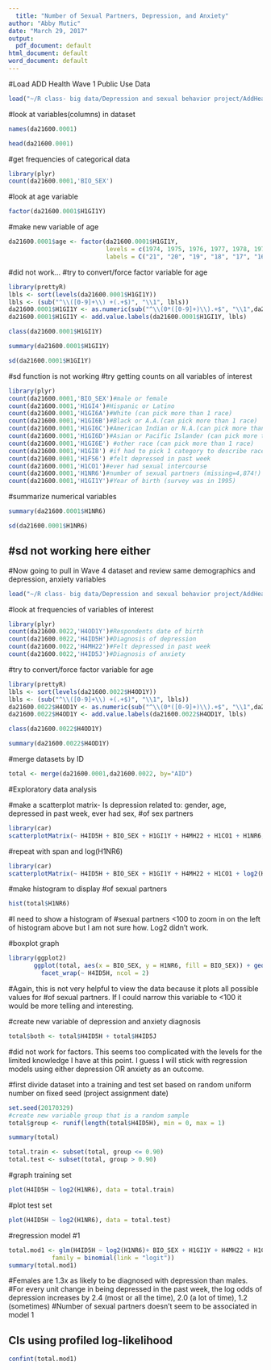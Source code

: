 ```yaml
---
  title: "Number of Sexual Partners, Depression, and Anxiety"
author: "Abby Mutic"
date: "March 29, 2017"
output:
  pdf_document: default
html_document: default
word_document: default
---
```

  
#Load ADD Health Wave 1 Public Use Data
 
```r
load("~/R class- big data/Depression and sexual behavior project/AddHealth/Milestone 2_Mutic/ICPSR_21600/DS0001/21600-0001-Data.rda")
```

#look at variables(columns) in dataset
```r
names(da21600.0001)
```

```r
head(da21600.0001)
```

#get frequencies of categorical data
```r
library(plyr)
count(da21600.0001,'BIO_SEX')
```

#look at age variable
```r
factor(da21600.0001$H1GI1Y)
```
#make new variable of age
```r
da21600.0001$age <- factor(da21600.0001$H1GI1Y,
                           levels = c(1974, 1975, 1976, 1977, 1978, 1979, 1980, 1981, 1982, 1983, 1984),
                           labels = C("21", "20", "19", "18", "17", "16", "15", "14", "13", "12"))
```
#did not work...
#try to convert/force factor variable for age 
```r
library(prettyR)
lbls <- sort(levels(da21600.0001$H1GI1Y))
lbls <- (sub("^\\([0-9]+\\) +(.+$)", "\\1", lbls))
da21600.0001$H1GI1Y <- as.numeric(sub("^\\(0*([0-9]+)\\).+$", "\\1",da21600.0001$H1GI1Y))
da21600.0001$H1GI1Y <- add.value.labels(da21600.0001$H1GI1Y, lbls)
```
```r
class(da21600.0001$H1GI1Y)
```
```r
summary(da21600.0001$H1GI1Y)
```
```r
sd(da21600.0001$H1GI1Y)
```
#sd function is not working
#try getting counts on all variables of interest
```r
library(plyr)
count(da21600.0001,'BIO_SEX')#male or female
count(da21600.0001,'H1GI4')#Hispanic or Latino
count(da21600.0001,'H1GI6A')#White (can pick more than 1 race)
count(da21600.0001,'H1GI6B')#Black or A.A.(can pick more than 1 race)
count(da21600.0001,'H1GI6C')#American Indian or N.A.(can pick more than 1 race)
count(da21600.0001,'H1GI6D')#Asian or Pacific Islander (can pick more than 1 race)
count(da21600.0001,'H1GI6E') #other race (can pick more than 1 race)
count(da21600.0001,'H1GI8') #if had to pick 1 category to describe race (missing=6,194!)
count(da21600.0001,'H1FS6') #felt depressed in past week
count(da21600.0001,'H1CO1')#ever had sexual intercourse
count(da21600.0001,'H1NR6')#number of sexual partners (missing=4,874!)
count(da21600.0001,'H1GI1Y')#Year of birth (survey was in 1995)
```
#summarize numerical variables
```r
summary(da21600.0001$H1NR6)
```

```r
sd(da21600.0001$H1NR6)
```
#sd not working here either
-------------------------------------------------------------------------------------------
#Now going to pull in Wave 4 dataset and review same demographics and depression, anxiety variables

```r
load("~/R class- big data/Depression and sexual behavior project/AddHealth/Milestone 2_Mutic/DS0022/21600-0022-Data.rda")
```
#look at frequencies of variables of interest
```r
library(plyr)
count(da21600.0022,'H4OD1Y')#Respondents date of birth
count(da21600.0022,'H4ID5H')#Diagnosis of depression
count(da21600.0022,'H4MH22')#Felt depressed in past week
count(da21600.0022,'H4ID5J')#Diagnosis of anxiety
```

#try to convert/force factor variable for age 
```r
library(prettyR)
lbls <- sort(levels(da21600.0022$H4OD1Y))
lbls <- (sub("^\\([0-9]+\\) +(.+$)", "\\1", lbls))
da21600.0022$H4OD1Y <- as.numeric(sub("^\\(0*([0-9]+)\\).+$", "\\1",da21600.0022$H4OD1Y))
da21600.0022$H4OD1Y <- add.value.labels(da21600.0022$H4OD1Y, lbls)
```
```r
class(da21600.0022$H4OD1Y)
```
```r
summary(da21600.0022$H4OD1Y)
```
#merge datasets by ID
```r
total <- merge(da21600.0001,da21600.0022, by="AID")
```

#Exploratory data analysis

#make a scatterplot matrix- Is depression related to: gender, age, depressed in past week, ever had sex, #of sex partners
```r
library(car)
scatterplotMatrix(~ H4ID5H + BIO_SEX + H1GI1Y + H4MH22 + H1CO1 + H1NR6, data = total)
```
#repeat with span and log(H1NR6)
```r
library(car)
scatterplotMatrix(~ H4ID5H + BIO_SEX + H1GI1Y + H4MH22 + H1CO1 + log2(H1NR6), span =0.7, data = total)
```

#make histogram to display #of sexual partners
```r
hist(total$H1NR6)
```
#I need to show a histogram of #sexual partners <100 to zoom in on the left of histogram above but I am not sure how. Log2 didn't work.

#boxplot graph 
```r
library(ggplot2)
       ggplot(total, aes(x = BIO_SEX, y = H1NR6, fill = BIO_SEX)) + geom_boxplot() +
         facet_wrap(~ H4ID5H, ncol = 2)
```
#Again, this is not very helpful to view the data because it plots all possible values for #of sexual partners. If I could narrow this variable to <100 it would be more telling and interesting.

#create new variable of depression and anxiety diagnosis
```r
total$both <- total$H4ID5H + total$H4ID5J
```
#did not work for factors. This seems too complicated with the levels for the limited knowledge I have at this point. I guess I will stick with regression models using either depression OR anxiety as an outcome.

#first divide dataset into a training and test set based on random uniform number on fixed seed (project assignment date)
```r
set.seed(20170329)
#create new variable group that is a random sample
total$group <- runif(length(total$H4ID5H), min = 0, max = 1)

summary(total)
```
```r
total.train <- subset(total, group <= 0.90)
total.test <- subset(total, group > 0.90)
```
#graph training set
```r
plot(H4ID5H ~ log2(H1NR6), data = total.train)
```
#plot test set
```r
plot(H4ID5H ~ log2(H1NR6), data = total.test)
```

#regression model #1
```r
total.mod1 <- glm(H4ID5H ~ log2(H1NR6)+ BIO_SEX + H1GI1Y + H4MH22 + H1CO1, data = total.train,
            family = binomial(link = "logit"))
summary(total.mod1)
```
#Females are  1.3x as likely to be diagnosed with depression than males.
#For every unit change in being depressed in the past week, the log odds of depression increases by 2.4 (most or all the time), 2.0 (a lot of time), 1.2 (sometimes)
#Number of sexual partners doesn't seem to be associated in model 1

## CIs using profiled log-likelihood
```r
confint(total.mod1)
```

